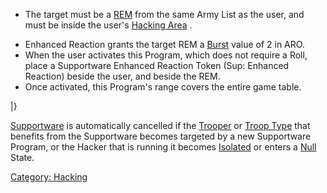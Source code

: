 {{section-hacking}}


{{n4only}}
{{n4list}}

{{image | name=sup-enhanced_reaction0.jpg | style=128 }} 

{{skillbox |red| ENHANCED REACTION | ENTIRE ORDER }}
{{skill-label | Supportware, No Roll. }}
{{requirements}}
* The target must be a [[REM]] from the same Army List as the user, and must be inside the user's [[Hacking Area]] .
{{effects}}
* Enhanced Reaction grants the target REM a [[Burst]] value of 2 in ARO.
* When the user activates this Program, which does not require a Roll, place a Supportware Enhanced Reaction Token (Sup: Enhanced Reaction) beside the user, and beside the REM.
* Once activated, this Program's range covers the entire game table.


{{n4-hacking-header}}
{{hackingrow | [[Enhanced Reaction]] | -- | -- | -- | -- | REM | Entire Order | Target gains B2 in ARO.}}
|}


{{remember-start}}
[[Labels|Supportware]] is automatically cancelled if the [[Trooper]] or [[Troop Type]] that benefits from the Supportware becomes targeted by a new Supportware Program, or the Hacker that is running it becomes [[Isolated]] or enters a [[Null]] State.
{{remember-end}}

{{n4end}}




[[Category: Hacking]]